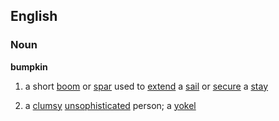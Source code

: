 ==English==
===Noun===
'''bumpkin'''
#{{nautical}} a short [[boom]] or [[spar]] used to [[extend]] a [[sail]] or [[secure]] a [[stay]]
# a [[clumsy]] [[unsophisticated]] person; a [[yokel]]